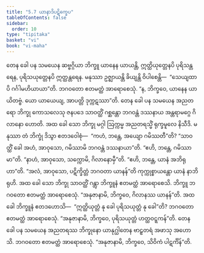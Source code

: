 ```yaml
---
title: "5.7 ယာနာဒိပဋိက္ခေပ"
tableOfContents: false
sidebar:
  order: 10
type: "tipitaka"
basket: "vi"
book: "vi-maha"
---
```



<DynamicBreadcrumb />

<Division number="253" book="vi-maha">

<Paragraph number="1165" book="vi-maha">
တေန ခေါ ပန သမယေန ဆဗ္ဗဂ္ဂိယာ ဘိက္ခူ ယာနေန ယာယန္တိ, ဣတ္ထိယုတ္တေနပိ ပုရိသန္တရေန, ပုရိသယုတ္တေနပိ ဣတ္ထန္တရေန. မနုဿာ ဥဇ္ဈာယန္တိ ခိယျန္တိ ဝိပါစေန္တိ—  “သေယျထာပိ ဂင်္ဂါမဟိယာယာ”တိ. ဘဂဝတော ဧတမတ္ထံ အာရောစေသုံ. “န, ဘိက္ခဝေ, ယာနေန ယာယိတဗ္ဗံ. ယော ယာယေယျ, အာပတ္တိ ဒုက္ကဋဿာ”တိ.
</Paragraph>

<Paragraph number="1166" book="vi-maha">
တေန ခေါ ပန သမယေန အညတရော ဘိက္ခု ကောသလေသု ဇနပဒေ သာဝတ္ထိံ ဂစ္ဆန္တော ဘဂဝန္တံ ဒဿနာယ အန္တရာမဂ္ဂေ ဂိလာနော ဟောတိ. အထ ခေါ သော ဘိက္ခု မဂ္ဂါ ဩက္ကမ္မ အညတရသ္မိံ ရုက္ခမူလေ နိသီဒိ. မနုဿာ တံ ဘိက္ခုံ ဒိသွာ ဧတဒဝေါစုံ—  “ကဟံ, ဘန္တေ, အယျော ဂမိဿတီ”တိ? “သာဝတ္ထိံ ခေါ အဟံ, အာဝုသော, ဂမိဿာမိ ဘဂဝန္တံ ဒဿနာယာ”တိ. “ဧဟိ, ဘန္တေ, ဂမိဿာမာ”တိ. “နာဟံ, အာဝုသော, သက္ကောမိ, ဂိလာနောမှီ”တိ. “ဧဟိ, ဘန္တေ, ယာနံ အဘိရုဟာ”တိ. “အလံ, အာဝုသော, ပဋိက္ခိတ္တံ ဘဂဝတာ ယာနန်”တိ ကုက္ကုစ္စာယန္တော ယာနံ နာဘိရုဟိ. အထ ခေါ သော ဘိက္ခု သာဝတ္ထိံ ဂန္တွာ ဘိက္ခူနံ ဧတမတ္ထံ အာရောစေသိ. ဘိက္ခူ ဘဂဝတော ဧတမတ္ထံ အာရောစေသုံ. “အနုဇာနာမိ, ဘိက္ခဝေ, ဂိလာနဿ ယာနန်”တိ. အထ ခေါ ဘိက္ခူနံ ဧတဒဟောသိ—  “ဣတ္ထိယုတ္တံ နု ခေါ ပုရိသယုတ္တံ နု ခေါ”တိ? ဘဂဝတော ဧတမတ္ထံ အာရောစေသုံ. “အနုဇာနာမိ, ဘိက္ခဝေ, ပုရိသယုတ္တံ ဟတ္ထဝဋ္ဋကန်”တိ.
</Paragraph>

<Paragraph number="1167" book="vi-maha">
တေန ခေါ ပန သမယေန အညတရဿ ဘိက္ခုနော ယာနုဂ္ဃါတေန ဗာဠှတရံ အဖာသု အဟောသိ. ဘဂဝတော ဧတမတ္ထံ အာရောစေသုံ. “အနုဇာနာမိ, ဘိက္ခဝေ, သိဝိကံ ပါဋင်္ကိန်”တိ.
</Paragraph>
</Division>